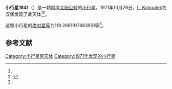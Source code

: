 {{Infobox planet
| bgcolour = #FFFFC0
| name = 1841 Masaryk
| symbol = 
| image = 
| caption = 
| discovery = yes
| discovery_ref = 
| discoverer = [[L._Kohoutek|L. Kohoutek]]
| discovery_site = [[汉堡|汉堡]] 
| discovered = 1971年10月26日
| designations = yes
| mp_name = 
| named_after = 
| alt_names = 1971 UO1/ 1936 FW / 1955 DE / 1959 VJ / 1968 FG / 1970 QN
| mp_category = [[外小行星带|外小行星带]]
| orbit_ref = <ref name="a">[http://ssd.jpl.nasa.gov/sbdb.cgi?sstr=1841 1841 Masaryk] {{Wayback|url=http://ssd.jpl.nasa.gov/sbdb.cgi?sstr=1841 |date=20201121170613 }}，小行星數據庫瀏覽器（JPL Small-Body Database Browser）－[[美国国家航空航天局|美国国家航空航天局]]喷气推进实验室</ref>
| epoch = 2456400.5 (2013年4月18日更新)
| aphelion = {{convert|3.763940541629209|AU|km|3|abbr=on|lk=out}}
| perihelion = {{convert|3.083957453095718|AU|km|3|abbr=on}}
| semimajor = {{convert|3.423948997362463|AU|km|3|abbr=on}}
| eccentricity = 0.099298075
| period = 2314.13855 [[日|日]]<br />6.34[[儒略年|儒略年]]
| avg_speed = 
| inclination = 2.620502416914884
| asc_node = 45.35544007444058
| mean_anomaly = 
| arg_peri = 119.2881917883951
| satellites = 
| physical_characteristics = yes
| dimensions = 
| mass = 
| density = 
| surface_grav = 
| escape_velocity = 
| sidereal_day = 
| axial_tilt = 
| pole_ecliptic_lat = 
| pole_ecliptic_lon = 
| albedo = 
| temperatures= 
| temp_name1 = 
| mean_temp_1 = 
| max_temp_1 = 
| temp_name2 = 
| max_temp_2 = 
| spectral_type = 
| abs_magnitude = 119.2881917883951
}}

'''小行星1841'''（{{lang-en|1841 Masaryk}}）是一颗围绕[[太阳|太阳]][[公转|公转]]的[[小行星|小行星]]。1971年10月26日，[[L._Kohoutek|L. Kohoutek]]在汉堡发现了此天体<ref name="a" /><ref>{{cite news|title=小行星列表|url=http://cfa-www.harvard.edu/iau/lists/NumberedMPs.txt|accessdate=2013-07-08|newspaper=哈佛大学|archive-date=2008-05-17|archive-url=https://web.archive.org/web/20080517010638/http://cfa-www.harvard.edu/iau/lists/NumberedMPs.txt|dead-url=no}}</ref>。

这颗小行星的[[绝对星等|绝对星等]]为119.2881917883951等<ref name="a" />。

==参考文献==
{{reflist}}
{{Minor Planet Number|[[小行星1840|小行星1840]]|[[小行星1842|小行星1842]]}}

{{小天体}}

[[Category:小行星带天体|Category:小行星带天体]]
[[Category:1971年发现的小行星|Category:1971年发现的小行星]]

{{asteroid-stub}}
